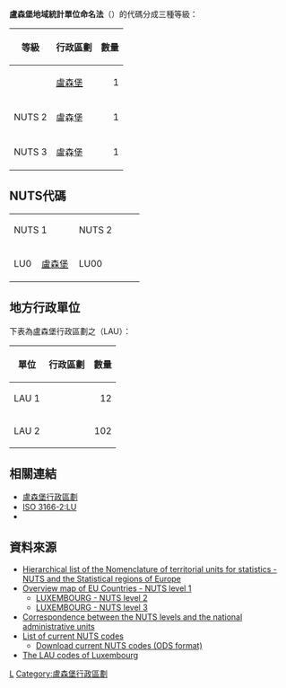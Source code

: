 {{main|地域統計單位命名法}}

'''盧森堡地域統計單位命名法'''（{{lang-en|NUTS of Luxembourg}}）的代碼分成三種等級：

{| class="wikitable"
|-
! 等級
! 行政區劃
! 數量
|-
! {{link-en|歐盟第一級地域統計單位命名法|First level NUTS of the European Union|NUTS 1}}
| [[盧森堡|盧森堡]]
| align="right" | 1
|-
! NUTS 2
| 盧森堡
| align="right" | 1
|-
! NUTS 3
| 盧森堡
| align="right" | 1
|}

==NUTS代碼==
{| class="wikitable" style="text-align:center"
|-
| width=100px colspan="2" | NUTS 1
| width=100px colspan="2" | NUTS 2
| width=100px colspan="2" | NUTS 3
|-
| LU0
| [[盧森堡|盧森堡]]
| LU00
| 盧森堡
| LU000
| 盧森堡
|}

==地方行政單位==
下表為盧森堡行政區劃之{{link-en|地方行政單位|Local administrative unit}}（LAU）：
{| class="wikitable"
|-
! 單位
! 行政區劃
! 數量
|-
! LAU 1
| {{link-en|縣 (盧森堡)|Cantons of Luxembourg|縣}}
| align="right" | 12
|-
! LAU 2
| {{link-en|市鎮 (盧森堡)|Communes of Luxembourg|市鎮}}
| align="right" | 102
|}

==相關連結==
* [[盧森堡行政區劃|盧森堡行政區劃]]
* [[ISO_3166-2:LU|ISO 3166-2:LU]]
* {{le|FIPS區域代碼列表 (J-L)|List of FIPS region codes (J-L)#LU: Luxembourg|盧森堡FIPS區域代碼列表}}

==資料來源==
* [http://epp.eurostat.ec.europa.eu/portal/page/portal/nuts_nomenclature/introduction Hierarchical list of the Nomenclature of territorial units for statistics - NUTS and the Statistical regions of Europe] {{Wayback|url=http://epp.eurostat.ec.europa.eu/portal/page/portal/nuts_nomenclature/introduction |date=20181225221336 }}
* [http://ec.europa.eu/eurostat/ramon/nuts/pngmaps/eu1.png Overview map of EU Countries - NUTS level 1] {{Wayback|url=http://ec.europa.eu/eurostat/ramon/nuts/pngmaps/eu1.png |date=20100531085537 }}
** [http://ec.europa.eu/eurostat/ramon/nuts/pngmaps/lu2.png LUXEMBOURG - NUTS level 2]
** [http://ec.europa.eu/eurostat/ramon/nuts/pngmaps/lu3.png LUXEMBOURG - NUTS level 3]
* [http://epp.eurostat.ec.europa.eu/portal/page/portal/nuts_nomenclature/introduction Correspondence between the NUTS levels and the national administrative units] {{Wayback|url=http://epp.eurostat.ec.europa.eu/portal/page/portal/nuts_nomenclature/introduction |date=20181225221336 }}
* [http://simap.europa.eu/codes-and-nomenclatures/codes-nuts/codes-nuts-table_en.htm List of current NUTS codes] {{Wayback|url=http://simap.europa.eu/codes-and-nomenclatures/codes-nuts/codes-nuts-table_en.htm |date=20181225132811 }}
** [http://simap.europa.eu/codes-and-nomenclatures/codes-nuts/nuts_2008.ods Download current NUTS codes (ODS format)] {{Wayback|url=http://simap.europa.eu/codes-and-nomenclatures/codes-nuts/nuts_2008.ods |date=20150716204920 }}
* [http://ec.europa.eu/eurostat/ramon/nuts/excel_files/LU_LAU_2007.xls The LAU codes of Luxembourg] {{Wayback|url=http://ec.europa.eu/eurostat/ramon/nuts/excel_files/LU_LAU_2007.xls |date=20100414230150 }}

{{NUTS|state=collapsed}}

[[Category:地域統計單位命名法|L]]
[[Category:盧森堡行政區劃|Category:盧森堡行政區劃]]